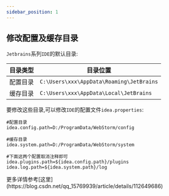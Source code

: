 ```yaml
---
sidebar_position: 1
---
```


## 修改配置及缓存目录

`Jetbrains`系列`IDE`的默认目录:

| 目录类型 | 目录位置 |
| --- | --- |
| 配置目录 | `C:\Users\xxx\AppData\Roaming\JetBrains` |
| 缓存目录 | `C:\Users\xxx\AppData\Local\JetBrains` |

要修改这些目录,可以修改`IDE`的配置文件`idea.properties`:

```properties
#配置目录
idea.config.path=D:/ProgramData/WebStorm/config

#缓存目录
idea.system.path=D:/ProgramData/WebStorm/system

#下面这两个配置取消注释即可
idea.plugins.path=${idea.config.path}/plugins
idea.log.path=${idea.system.path}/log
```



<Info>
    更多详情参考[这里](https://blog.csdn.net/qq_15769939/article/details/112649686)
</Info>
